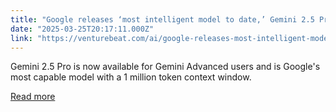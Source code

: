```yaml
---
title: "Google releases ‘most intelligent model to date,’ Gemini 2.5 Pro"
date: "2025-03-25T20:17:11.000Z"
link: "https://venturebeat.com/ai/google-releases-most-intelligent-model-to-date-gemini-2-5-pro/"
---
```


Gemini 2.5 Pro is now available for Gemini Advanced users and is Google's most capable model with a 1 million token context window.

[Read more](https://venturebeat.com/ai/google-releases-most-intelligent-model-to-date-gemini-2-5-pro/)
